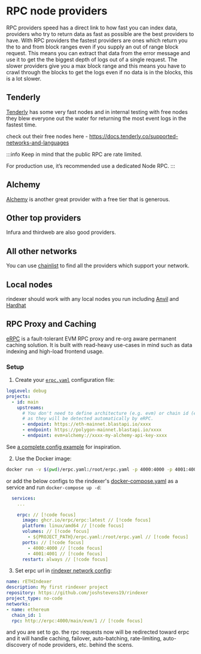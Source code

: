 # RPC node providers

RPC providers speed has a direct link to how fast you can index data, providers who try to return data as fast as possible are the best providers to have.
With RPC providers the fastest providers are ones which return you the to and from block ranges even if you supply an out of range block request.
This means you can extract that data from the error message and use it to get the the biggest depth of logs out of a single request.
The slower providers give you a max block range and this means you have to crawl through the blocks to get the logs even if no data is in the blocks, 
this is a lot slower.

## Tenderly

[Tenderly](https://tenderly.co/) has some very fast nodes and in internal testing with free nodes they blew everyone out the water
for returning the most event logs in the fastest time.

check out their free nodes here - https://docs.tenderly.co/supported-networks-and-languages

:::info
Keep in mind that the public RPC are rate limited.

For production use, it’s recommended use a dedicated Node RPC.
:::

## Alchemy

[Alchemy](https://www.alchemy.com/) is another great provider with a free tier that is generous.

## Other top providers

Infura and thirdweb are also good providers. 

## All other networks

You can use [chainlist](https://chainlist.org/) to find all the providers which support your network.

## Local nodes

rindexer should work with any local nodes you run including [Anvil](https://book.getfoundry.sh/anvil/) and [Hardhat](https://hardhat.org/)

## RPC Proxy and Caching

[eRPC](https://github.com/erpc/erpc) is a fault-tolerant EVM RPC proxy and re-org aware permanent caching solution. It is built with read-heavy use-cases in mind such as data indexing and high-load frontend usage.

### Setup

1. Create your [`erpc.yaml`](https://docs.erpc.cloud/config/example) configuration file:

```yaml filename="erpc.yaml"
logLevel: debug
projects:
  - id: main
    upstreams:
      # You don't need to define architecture (e.g. evm) or chain id (e.g. 137)
      # as they will be detected automatically by eRPC.
      - endpoint: https://eth-mainnet.blastapi.io/xxxx
      - endpoint: https://polygon-mainnet.blastapi.io/xxxx
      - endpoint: evm+alchemy://xxxx-my-alchemy-api-key-xxxx
```

See [a complete config example](https://docs.erpc.cloud/config/example) for inspiration.

2. Use the Docker image:

```bash
docker run -v $(pwd)/erpc.yaml:/root/erpc.yaml -p 4000:4000 -p 4001:4001 ghcr.io/erpc/erpc:latest
```

or add the below configs to the rindexer's [docker-compose.yaml](https://github.com/joshstevens19/rindexer/blob/master/docker-compose.yml) as a service and run `docker-compose up -d`:

```yaml [rindexer.yaml]
  services:
    ...

    erpc: // [!code focus]
      image: ghcr.io/erpc/erpc:latest // [!code focus]
      platform: linux/amd64 // [!code focus]
      volumes: // [!code focus]
        - ${PROJECT_PATH}/erpc.yaml:/root/erpc.yaml // [!code focus]
      ports: // [!code focus]
        - 4000:4000 // [!code focus]
        - 4001:4001 // [!code focus]
      restart: always // [!code focus]
```

3. Set erpc url in [rindexer network config](https://rindexer.xyz/docs/start-building/yaml-config/networks#rpc):

```yaml [rindexer.yaml]
name: rETHIndexer
description: My first rindexer project
repository: https://github.com/joshstevens19/rindexer
project_type: no-code
networks:
- name: ethereum
  chain_id: 1
  rpc: http://erpc:4000/main/evm/1 // [!code focus]
```

and you are set to go. the rpc requests now will be redirected toward erpc and it will handle caching, failover, auto-batching, rate-limiting, auto-discovery of node providers, etc. behind the scens.